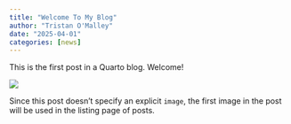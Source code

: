 ```yaml
---
title: "Welcome To My Blog"
author: "Tristan O'Malley"
date: "2025-04-01"
categories: [news]
---
```


This is the first post in a Quarto blog. Welcome!

![](thumbnail.jpg)

Since this post doesn't specify an explicit `image`, the first image in the post will be used in the listing page of posts.
